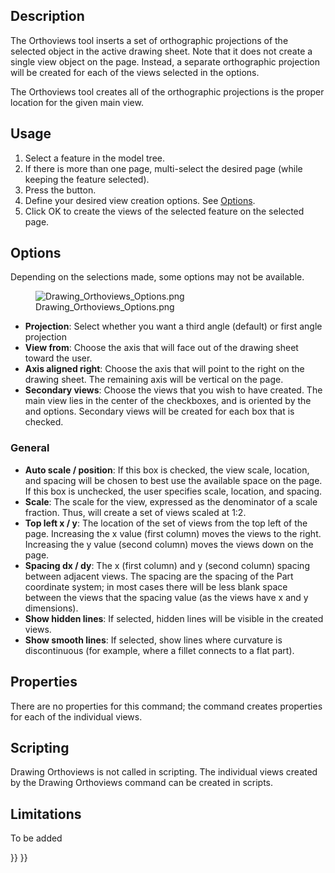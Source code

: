 <languages/>
<translate>
<!--T:23-->
{{docnav|[[Drawing_Openbrowser|Open Browser]]|[[Drawing_Symbol|Symbol]]|[[Drawing_Workbench|Drawing Workbench]]|IconL=Drawing_Openbrowser.png|IconC=Workbench_Drawing.svg|IconR=Drawing_Symbol.png}}

==Description== <!--T:4-->

<!--T:5-->
{{GuiCommand|Name=Drawing Orthoviews|Workbenches=[[Drawing Workbench|Drawing]], Complete|MenuLocation=Drawing → Insert orthographic views|Shortcut=none|SeeAlso=[[Drawing Landscape A3|Drawing Landscape A3]]}}


<!--T:6-->
The Orthoviews tool inserts a set of orthographic projections of the selected object in the active drawing sheet. Note that it does not create a single view object on the page.  Instead, a separate orthographic projection will be created for each of the views selected in the options.

<!--T:7-->
The Orthoviews tool creates all of the orthographic projections is the proper location for the given main view.

==Usage== <!--T:8--> 

<!--T:9-->
# Select a feature in the model tree.
# If there is more than one page, multi-select the desired page (while keeping the feature selected).
# Press the {{KEY|[[Image:Drawing_Orthoviews.png|16px]] [[Drawing_Orthoviews|Insert orthographic views]]}} button.
# Define your desired view creation options. See [[#Options|Options]].
# Click OK to create the views of the selected feature on the selected page.

==Options== <!--T:10--> 

<!--T:11-->
Depending on the selections made, some options may not be available.

<!--T:12-->
[[File:Drawing_Orthoviews_Options.png|left|frame]]
* '''Projection''': Select whether you want a third angle (default) or first angle projection
* '''View from''': Choose the axis that will face out of the drawing sheet toward the user.
* '''Axis aligned right''': Choose the axis that will point to the right on the drawing sheet. The remaining axis will be vertical on the page.
* '''Secondary views''': Choose the views that you wish to have created.  The main view lies in the center of the checkboxes, and is oriented by the {{Variable|View from}} and {{Variable|Axis aligned right}} options.  Secondary views will be created for each box that is checked.

===General=== <!--T:13-->

<!--T:14-->
* '''Auto scale / position''': If this box is checked, the view scale, location, and spacing will be chosen to best use the available space on the page.  If this box is unchecked, the user specifies scale, location, and spacing.
* '''Scale''': The scale for the view, expressed as the denominator of a scale fraction.  Thus, {{SystemInput|2|}} will create a set of views scaled at 1:2.
* '''Top left x / y''':  The location of the set of views from the top left of the page.  Increasing the x value (first column) moves the views to the right.  Increasing the y value (second column) moves the views down on the page.
* '''Spacing dx / dy''':  The x (first column) and y (second column) spacing between adjacent views.  The spacing are the spacing of the Part coordinate system; in most cases there will be less blank space between the views that the spacing value (as the views have x and y dimensions).
* '''Show hidden lines''': If selected, hidden lines will be visible in the created views.
* '''Show smooth lines''': If selected, show lines where curvature is discontinuous (for example, where a fillet connects to a flat part).

==Properties== <!--T:15--> 

<!--T:16-->
There are no properties for this command; the command creates properties for each of the individual views.

==Scripting== <!--T:17--> 

<!--T:18-->
Drawing Orthoviews is not called in scripting.  The individual views created by the Drawing Orthoviews command can be created in scripts.

==Limitations== <!--T:19--> 

<!--T:20-->
To be added 


<!--T:24-->
{{docnav|[[Drawing_Openbrowser|Open Browser]]|[[Drawing_Symbol|Symbol]]|[[Drawing_Workbench|Drawing Workbench]]|IconL=Drawing_Openbrowser.png|IconC=Workbench_Drawing.svg|IconR=Drawing_Symbol.png}}

</translate>
{{Drawing Tools navi{{#translation:}}}}
{{Userdocnavi{{#translation:}}}}